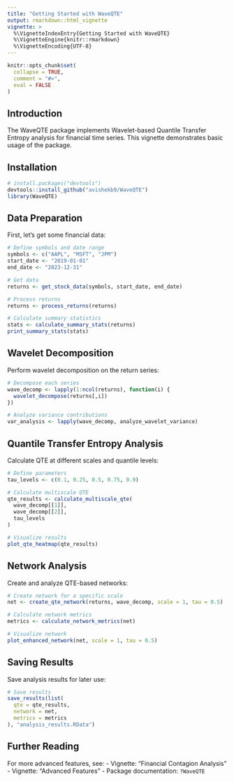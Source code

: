 ```yaml
---
title: "Getting Started with WaveQTE"
output: rmarkdown::html_vignette
vignette: >
  %\VignetteIndexEntry{Getting Started with WaveQTE}
  %\VignetteEngine{knitr::rmarkdown}
  %\VignetteEncoding{UTF-8}
---
```


```r
knitr::opts_chunk$set(
  collapse = TRUE,
  comment = "#>",
  eval = FALSE
)
```

## Introduction

The WaveQTE package implements Wavelet-based Quantile Transfer Entropy analysis for financial time series. This vignette demonstrates basic usage of the package.

## Installation

```r
# install.packages("devtools")
devtools::install_github("avishekb9/WaveQTE")
library(WaveQTE)
```

## Data Preparation

First, let's get some financial data:

```r
# Define symbols and date range
symbols <- c("AAPL", "MSFT", "JPM")
start_date <- "2019-01-01"
end_date <- "2023-12-31"

# Get data
returns <- get_stock_data(symbols, start_date, end_date)

# Process returns
returns <- process_returns(returns)

# Calculate summary statistics
stats <- calculate_summary_stats(returns)
print_summary_stats(stats)
```

## Wavelet Decomposition

Perform wavelet decomposition on the return series:

```r
# Decompose each series
wave_decomp <- lapply(1:ncol(returns), function(i) {
  wavelet_decompose(returns[,i])
})

# Analyze variance contributions
var_analysis <- lapply(wave_decomp, analyze_wavelet_variance)
```

## Quantile Transfer Entropy Analysis

Calculate QTE at different scales and quantile levels:

```r
# Define parameters
tau_levels <- c(0.1, 0.25, 0.5, 0.75, 0.9)

# Calculate multiscale QTE
qte_results <- calculate_multiscale_qte(
  wave_decomp[[1]], 
  wave_decomp[[2]], 
  tau_levels
)

# Visualize results
plot_qte_heatmap(qte_results)
```

## Network Analysis

Create and analyze QTE-based networks:

```r
# Create network for a specific scale
net <- create_qte_network(returns, wave_decomp, scale = 1, tau = 0.5)

# Calculate network metrics
metrics <- calculate_network_metrics(net)

# Visualize network
plot_enhanced_network(net, scale = 1, tau = 0.5)
```

## Saving Results

Save analysis results for later use:

```r
# Save results
save_results(list(
  qte = qte_results,
  network = net,
  metrics = metrics
), "analysis_results.RData")
```

## Further Reading

For more advanced features, see:
- Vignette: "Financial Contagion Analysis"
- Vignette: "Advanced Features"
- Package documentation: `?WaveQTE`
